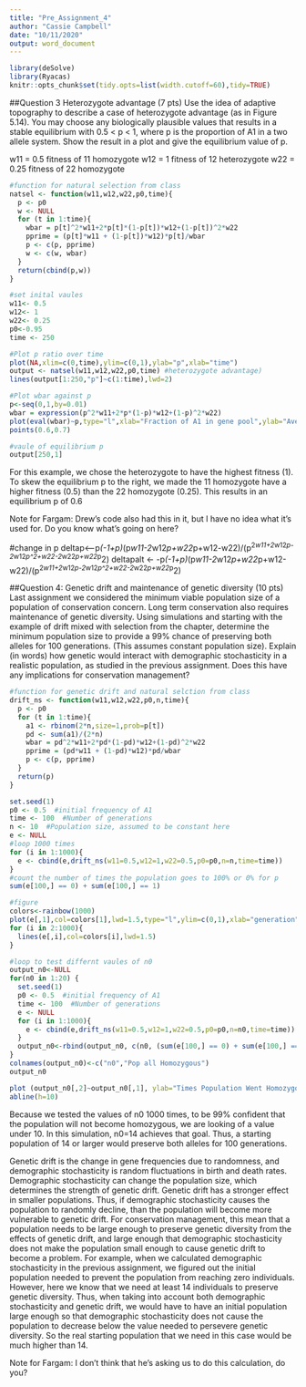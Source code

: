 ```yaml
---
title: "Pre_Assignment_4"
author: "Cassie Campbell"
date: "10/11/2020"
output: word_document
---
```


```r
library(deSolve)
library(Ryacas)
knitr::opts_chunk$set(tidy.opts=list(width.cutoff=60),tidy=TRUE)
```

##Question 3 Heterozygote advantage (7 pts)
Use the idea of adaptive topography to describe a case of heterozygote advantage (as in Figure 5.14). You may choose any biologically plausible values that results in a stable equilibrium with 0.5 < p < 1, where p is the proportion of A1 in a two allele system. Show the result in a plot and give the equilibrium value of p.

  w11 = 0.5 fitness of 11 homozygote
  w12 = 1 fitness of 12 heterozygote
  w22 = 0.25 fitness of 22 homozygote

```r
#function for natural selection from class
natsel <- function(w11,w12,w22,p0,time){
  p <- p0
  w <- NULL
  for (t in 1:time){
    wbar = p[t]^2*w11+2*p[t]*(1-p[t])*w12+(1-p[t])^2*w22
    pprime = (p[t]*w11 + (1-p[t])*w12)*p[t]/wbar
    p <- c(p, pprime)
    w <- c(w, wbar)
  }
  return(cbind(p,w))
}

#set inital vaules
w11<- 0.5
w12<- 1
w22<- 0.25
p0<-0.95
time <- 250

#Plot p ratio over time
plot(NA,xlim=c(0,time),ylim=c(0,1),ylab="p",xlab="time")
output <- natsel(w11,w12,w22,p0,time) #heterozygote advantage)
lines(output[1:250,"p"]~c(1:time),lwd=2)

#Plot wbar against p
p<-seq(0,1,by=0.01)
wbar = expression(p^2*w11+2*p*(1-p)*w12+(1-p)^2*w22)
plot(eval(wbar)~p,type="l",xlab="Fraction of A1 in gene pool",ylab="Average relative selective value")
points(0.6,0.7)

#vaule of equilibrium p
output[250,1]
```

For this example, we chose the heterozygote to have the highest fitness (1). To skew the equilibrium p to the right, we made the 11 homozygote have a higher fitness (0.5) than the 22 homozygote (0.25). This results in an equilibrium p of 0.6


Note for Fargam: Drew's code also had this in it, but I have no idea what it's used for. Do you know what's going on here?

#change in p
deltap<--p*(-1+p)*(p*w11-2*w12*p+w22*p+w12-w22)/(p^2*w11+2*w12*p-2*w12*p^2+w22-2*w22*p+w22*p^2)
deltapalt <- -p*(-1+p)*(p*w11-2*w12*p+w22*p+w12-w22)/(p^2*w11+2*w12*p-2*w12*p^2+w22-2*w22*p+w22*p^2)

##Question 4: Genetic drift and maintenance of genetic diversity (10 pts)
Last assignment we considered the minimum viable population size of a population of conservation concern. Long term conservation also requires maintenance of genetic diversity. Using simulations and starting with the example of drift mixed with selection from the chapter, determine the minimum population size to provide a 99% chance of preserving both alleles for 100 generations.  (This assumes constant population size). Explain (in words) how genetic would interact with demographic stochasticity in a realistic population, as studied in the previous assignment. Does this have any implications for conservation management?

```r
#function for genetic drift and natural selction from class
drift_ns <- function(w11,w12,w22,p0,n,time){ 
  p <- p0
  for (t in 1:time){
    a1 <- rbinom(2*n,size=1,prob=p[t])
    pd <- sum(a1)/(2*n)
    wbar = pd^2*w11+2*pd*(1-pd)*w12+(1-pd)^2*w22
    pprime = (pd*w11 + (1-pd)*w12)*pd/wbar
    p <- c(p, pprime)
  }
  return(p)
}

set.seed(1)
p0 <- 0.5  #initial frequency of A1
time <- 100  #Number of generations
n <- 10  #Population size, assumed to be constant here
e <- NULL
#loop 1000 times
for (i in 1:1000){
  e <- cbind(e,drift_ns(w11=0.5,w12=1,w22=0.5,p0=p0,n=n,time=time))
}
#count the number of times the population goes to 100% or 0% for p
sum(e[100,] == 0) + sum(e[100,] == 1)
```

```r
#figure
colors<-rainbow(1000)
plot(e[,1],col=colors[1],lwd=1.5,type="l",ylim=c(0,1),xlab="generation",ylab="proportion A1")
for (i in 2:1000){
  lines(e[,i],col=colors[i],lwd=1.5)
}
```

```r
#loop to test differnt vaules of n0
output_n0<-NULL
for(n0 in 1:20) {
  set.seed(1)
  p0 <- 0.5  #initial frequency of A1
  time <- 100  #Number of generations
  e <- NULL
  for (i in 1:1000){
    e <- cbind(e,drift_ns(w11=0.5,w12=1,w22=0.5,p0=p0,n=n0,time=time))
  }
  output_n0<-rbind(output_n0, c(n0, (sum(e[100,] == 0) + sum(e[100,] == 1))))
}
colnames(output_n0)<-c("n0","Pop all Homozygous")
output_n0
```

```r
plot (output_n0[,2]~output_n0[,1], ylab="Times Population Went Homozygous/1000", xlab="n0")
abline(h=10)
```

Because we tested the values of n0 1000 times, to be 99% confident that the population will not become homozygous, we are looking of a value under 10. In this simulation, n0=14 achieves that goal. Thus, a starting population of 14 or larger would preserve both alleles for 100 generations.

Genetic drift is the change in gene frequencies due to randomness, and demographic stochasticity is random fluctuations in birth and death rates. Demographic stochasticity can change the population size, which determines the strength of genetic drift. Genetic drift has a stronger effect in smaller populations. Thus, if demographic stochasticity causes the population to randomly decline, than the population will become more vulnerable to genetic drift. For conservation management, this mean that a population needs to be large enough to preserve genetic diversity from the effects of genetic drift, and large enough that demographic stochasticity does not make the population small enough to cause genetic drift to become a problem. For example, when we calculated demographic stochasticity in the previous assignment, we figured out the initial population needed to prevent the population from reaching zero individuals. However, here we know that we need at least 14 individuals to preserve genetic diversity. Thus, when taking into account both demographic stochasticity and genetic drift, we would have to have an initial population large enough so that demographic stochasticity does not cause the population to decrease below the value needed to persevere genetic diversity. So the real starting population that we need in this case would be much higher than 14.

Note for Fargam: I don't think that he's asking us to do this calculation, do you?
